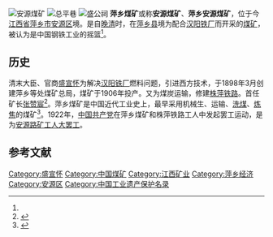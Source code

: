 [[File:Pingxiang_Anyuan_2018.07.01_08-42-23.jpg|安源煤矿]]
[[File:Pingxiang_Anyuan_2018.07.01_09-47-39.jpg|总平巷]]
[[File:Pingxiang_Anyuan_2018.07.01_09-33-37.jpg|盛公祠]]
'''萍乡煤矿'''或称'''安源煤矿'''、'''萍乡安源煤矿'''，位于今[[江西省|江西省]][[萍乡市|萍乡市]][[安源区|安源区]]境。是自[[晚清|晚清]]时，在[[萍鄉縣|萍乡县]]境为配合[[汉阳铁厂|汉阳铁厂]]而开采的[[煤矿|煤矿]]，被认为是中国钢铁工业的摇篮<ref name="a1"/>。

==历史==
清末大臣、官商[[盛宣怀|盛宣怀]]为解决[[汉阳铁厂|汉阳铁厂]]燃料问题，引进西方技术，于1898年3月创建萍乡等处煤矿总局，煤矿于1906年投产。又为煤炭运输，修建[[株萍铁路|株萍铁路]]。首任矿长[[张赞宸|张赞宸]]<ref name="a1">{{Cite web |url=http://kanbao.pxrbs.com/html/20160422_58941.html |title=山城萍乡的红色印记 |accessdate=2016-08-19 |author=龚晓明 |date=2016-04-22 |work= |publisher=萍乡日报数字报 |language=Zh-hans }}{{dead link|date=2018年4月 |bot=InternetArchiveBot |fix-attempted=yes }}</ref>。萍乡煤矿是中国近代工业史上，最早采用机械生、运输、[[洗煤|洗煤]]、[[炼焦|炼焦]]的煤矿<ref>{{Cite web |url=http://www.zgdsw.org.cn/n/2013/1210/c369865-23800004.html |title=毛泽东与安源 |accessdate=2016-08-19 |author=李根萍，责编：朱海涛 |date=2013-12-10 |work= |publisher=中国共产党历史网，来源：解放军报 |language=Zh-hans |archive-date=2019-05-20 |archive-url=https://web.archive.org/web/20190520051502/http://www.zgdsw.org.cn/n/2013/1210/c369865-23800004.html |dead-url=yes }}</ref>。1922年，[[中国共产党|中国共产党]]在萍乡煤矿和株萍铁路工人中发起罢工运动，是为[[安源路矿工人大罢工|安源路矿工人大罢工]]。

== 参考文献 ==
{{Reflist}}

[[Category:盛宣怀|Category:盛宣怀]]
[[Category:中国煤矿|Category:中国煤矿]]
[[Category:江西矿业|Category:江西矿业]]
[[Category:萍乡经济|Category:萍乡经济]]
[[Category:安源区|Category:安源区]]
[[Category:中国工业遗产保护名录|Category:中国工业遗产保护名录]]